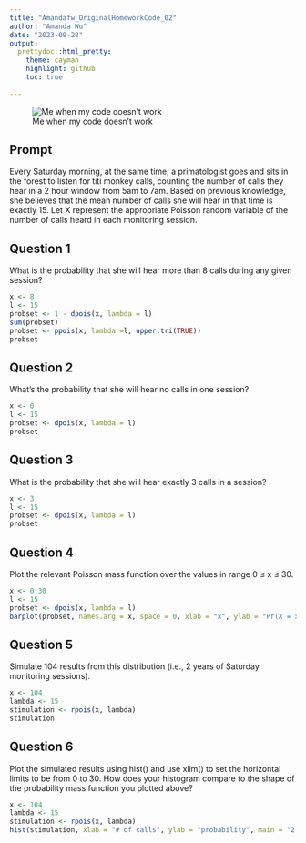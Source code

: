 ```yaml
---
title: "Amandafw_OriginalHomeworkCode_02"
author: "Amanda Wu"
date: "2023-09-28"
output:
  prettydoc::html_pretty:
    theme: cayman
    highlight: github
    toc: true
    
---
```


![Me when my code doesn't work](/Users/amandawu/Desktop/titi-monkey.jpeg)

## Prompt
Every Saturday morning, at the same time, a primatologist goes and sits in the forest to listen for titi monkey calls, counting the number of calls they hear in a 2 hour window from 5am to 7am. Based on previous knowledge, she believes that the mean number of calls she will hear in that time is exactly 15. Let X represent the appropriate Poisson random variable of the number of calls heard in each monitoring session.

## Question 1
What is the probability that she will hear more than 8 calls during any given session?
```r
x <- 8
l <- 15
probset <- 1 - dpois(x, lambda = l)
sum(probset)
probset <- ppois(x, lambda =l, upper.tri(TRUE))
probset
```


## Question 2
What's the probability that she will hear no calls in one session?
```r
x <- 0
l <- 15
probset <- dpois(x, lambda = l)
probset
```


## Question 3
What is the probability that she will hear exactly 3 calls in a session?
```r
x <- 3
l <- 15
probset <- dpois(x, lambda = l)
probset
```


## Question 4
Plot the relevant Poisson mass function over the values in range 0 ≤ x ≤ 30.
```r
x <- 0:30
l <- 15
probset <- dpois(x, lambda = l)
barplot(probset, names.arg = x, space = 0, xlab = "x", ylab = "Pr(X = x)", main = "Probability Mass Function")
```


## Question 5
Simulate 104 results from this distribution (i.e., 2 years of Saturday monitoring sessions). 
```r
x <- 104
lambda <- 15
stimulation <- rpois(x, lambda)
stimulation
```


## Question 6
Plot the simulated results using hist() and use xlim() to set the horizontal limits to be from 0 to 30. How does your histogram compare to the shape of the probability mass function you plotted above?
```r
x <- 104
lambda <- 15
stimulation <- rpois(x, lambda)
hist(stimulation, xlab = "# of calls", ylab = "probability", main = "2 years of data", xlim = c(0,30))
```

